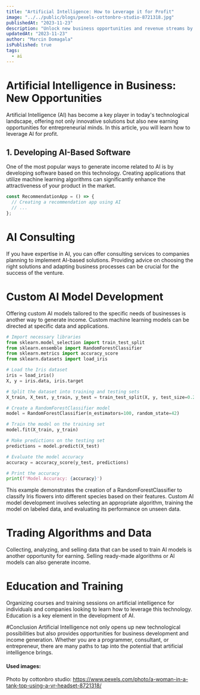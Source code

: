 ```yaml
---
title: "Artificial Intelligence: How to Leverage it for Profit"
image: "../../public/blogs/pexels-cottonbro-studio-8721318.jpg"
publishedAt: "2023-11-23"
description: "Unlock new business opportunities and revenue streams by harnessing the power of Artificial Intelligence. Explore avenues such as developing AI-based software, offering consulting services, creating custom AI models, trading algorithms and data, and providing education and training."
updatedAt: "2023-11-23"
author: "Marcin Domagala"
isPublished: true
tags:
  - ai
---
```


# Artificial Intelligence in Business: New Opportunities

Artificial Intelligence (AI) has become a key player in today's technological landscape, offering not only innovative solutions but also new earning opportunities for entrepreneurial minds. In this article, you will learn how to leverage AI for profit.

## 1. Developing AI-Based Software

One of the most popular ways to generate income related to AI is by developing software based on this technology. Creating applications that utilize machine learning algorithms can significantly enhance the attractiveness of your product in the market.

```jsx
const RecommendationApp = () => {
  // Creating a recommendation app using AI
  // ...
};
```

# AI Consulting

If you have expertise in AI, you can offer consulting services to companies planning to implement AI-based solutions. Providing advice on choosing the right solutions and adapting business processes can be crucial for the success of the venture.

# Custom AI Model Development

Offering custom AI models tailored to the specific needs of businesses is another way to generate income. Custom machine learning models can be directed at specific data and applications.

```python
# Import necessary libraries
from sklearn.model_selection import train_test_split
from sklearn.ensemble import RandomForestClassifier
from sklearn.metrics import accuracy_score
from sklearn.datasets import load_iris

# Load the Iris dataset
iris = load_iris()
X, y = iris.data, iris.target

# Split the dataset into training and testing sets
X_train, X_test, y_train, y_test = train_test_split(X, y, test_size=0.2, random_state=42)

# Create a RandomForestClassifier model
model = RandomForestClassifier(n_estimators=100, random_state=42)

# Train the model on the training set
model.fit(X_train, y_train)

# Make predictions on the testing set
predictions = model.predict(X_test)

# Evaluate the model accuracy
accuracy = accuracy_score(y_test, predictions)

# Print the accuracy
print(f'Model Accuracy: {accuracy}')
```

This example demonstrates the creation of a RandomForestClassifier to classify Iris flowers into different species based on their features. Custom AI model development involves selecting an appropriate algorithm, training the model on labeled data, and evaluating its performance on unseen data.

# Trading Algorithms and Data

Collecting, analyzing, and selling data that can be used to train AI models is another opportunity for earning. Selling ready-made algorithms or AI models can also generate income.

# Education and Training

Organizing courses and training sessions on artificial intelligence for individuals and companies looking to learn how to leverage this technology. Education is a key element in the development of AI.

#Conclusion
Artificial Intelligence not only opens up new technological possibilities but also provides opportunities for business development and income generation. Whether you are a programmer, consultant, or entrepreneur, there are many paths to tap into the potential that artificial intelligence brings.

<h4 className="prose">Used images: </h4>

Photo by cottonbro studio: https://www.pexels.com/photo/a-woman-in-a-tank-top-using-a-vr-headset-8721318/
